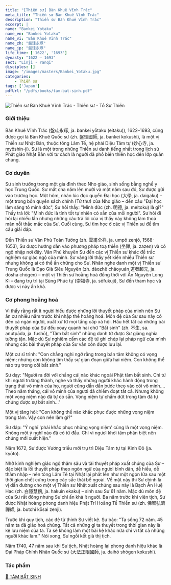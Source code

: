 ```yaml
---
title: "[Thiền sư] Bàn Khuê Vĩnh Trác"
meta_title: "Thiền sư Bàn Khuê Vĩnh Trác"
description: "Thiền sư Bàn Khuê Vĩnh Trác"
excerpt: |
name: "Bankei Yotaku"
name_en: "Bankei Yotaku"
name_vi: "Bàn Khuê Vĩnh Trác"
name_zh: "盤珪永琢"
name_jp: "盤珪永琢"
life_time: ['1622', '1693']
dynasty: "1622 — 1693"
sect: "Linji - Yanqi"
disciples: []
image: "/images/masters/Bankei_Yotaku.jpg"
categories:
    - Thiền sư
tags: ['Japan']
pdfUrl: "/pdfs/books/tam-bat-sinh.pdf"
---
```


<img
  decoding="async"
  src="/images/masters/Bankei_Yotaku.jpg"
  alt="Thiền sư Bàn Khuê Vĩnh Trác - Thiền sư - Tổ Sư Thiền"
/>

### Giới thiệu

Bàn Khuê Vĩnh Trác (盤珪永琢, ja. bankei yōtaku (eitaku)), 1622–1693, cũng được gọi là Bàn Khuê Quốc sư (zh. 盤珪國師, ja. bankei kokushi), là một vị Thiền sư Nhật Bản, thuộc tông Lâm Tế, hệ phái Diệu Tâm tự (妙心寺, ja. myōshin-ji). Sư là một trong những Thiền sư danh tiếng nhất trong lịch sử Phật giáo Nhật Bản với tư cách là người đã phổ biến thiền học đến lớp quần chúng.

### Cơ duyên

Sư sinh trưởng trong một gia đình theo Nho giáo, sinh sống bằng nghề y học Trung Quốc. Sư mất cha năm lên mười và một năm sau đó, Sư được gửi vào trường học. Một hôm, nhân lúc đọc quyển Đại học (大學, ja. daigaku) – một trong bốn quyển sách chính (Tứ thư) của Nho giáo – đến câu "Đại học làm sáng tỏ minh đức", Sư hỏi thầy: "Minh đức (zh. 明德, ja. meitoku) là gì?" Thầy trả lời: "Minh đức là tính tốt tự nhiên có sẵn của mỗi người". Sư hỏi đi hỏi lại nhiều lần nhưng những câu trả lời của vị thầy này không làm thoả mãn nỗi thắc mắc của Sư. Cuối cùng, Sư tìm học ở các vị Thiền sư để tìm câu giải đáp.

Đến Thiền sư Vân Phủ Toàn Tường (zh. 雲甫全祥, ja. umpō zenjō, 1568-1653), Sư được hướng dẫn vào phương pháp toạ thiền (坐禪, ja. zazen) và có ngộ nhập nơi đây. Vân Phủ khuyên Sư đến các vị Thiền sư khác để trắc nghiệm sự giác ngộ của mình. Sư vâng lời thầy yết kiến nhiều Thiền sư nhưng không ai có thể ấn chứng cho Sư. Nhân nghe danh một vị Thiền sư Trung Quốc là Đạo Giả Siêu Nguyên (zh. dàozhě chāoyuán 道者超元, ja. dōsha chōgen) – một vị Thiền sư hoằng hoá đồng thời với Ẩn Nguyên Long Kì – đang trụ trì tại Sùng Phúc tự (崇福寺, ja. sōfukuji), Sư đến tham học và được vị này ấn khả.

### Cơ phong hoằng hoá

Vì thấy rằng rất ít người hiểu được những lời thuyết pháp của mình nên Sư ẩn cư nhiều năm trước khi nhập thế hoằng hoá.
Môn đệ của Sư sau này có đến cả ngàn người, xuất xứ từ mọi tầng cấp xã hội.
Hầu hết tất cả những bài thuyết pháp của Sư đều xoay quanh hai chữ "Bất sinh" (zh. 不生, sa. anutpāda, ja. fushō), "Tâm bất sinh" những danh từ được Sư giảng nghĩa tường tận. Mặc dù Sư nghiêm cấm các đệ tử ghi chép lại pháp ngữ của mình nhưng các bài thuyết pháp của Sư vẫn còn được lưu lại.

Một cư sĩ trình: "Con chẳng nghi ngờ rằng trong bản tâm không có vọng niệm; nhưng con không tìm thấy sự gián đoạn giữa hai niệm.
Con không thể nào trụ trong cõi bất sinh."

Sư dạy: "Ngươi ra đời với chẳng cái nào khác ngoài Phật tâm bất sinh.
Chỉ từ khi ngươi trưởng thành, nghe và thấy những người khác hành động trong trạng thái vô minh của họ, ngươi cũng dần dần bước theo vào cõi vô minh....
Theo năm tháng, cái vô minh của ngươi đã chiếm đoạt tất cả.
Nhưng không một vọng niệm nào đã tự có sẵn.
Vọng niệm tự chấm dứt trong tâm đã tự chứng được sự bất sinh..."

Một vị tăng hỏi: "Con không thể nào khắc phục được những vọng niệm trong tâm. Vậy con nên làm gì?"

Sư đáp: "Ý nghĩ 'phải khắc phục những vọng niệm' cũng là một vọng niệm.
Không một ý nghĩ nào đã có từ đầu.
Chỉ vì ngươi khởi tâm phân biệt nên chúng mới xuất hiện."

Năm 1672, Sư được Vương triều mời trụ trì Diệu Tâm tự tại Kinh Đô (ja. kyōto).

Nhờ kinh nghiệm giác ngộ thâm sâu và tài thuyết pháp xuất chúng của Sư – đặc biệt là lối thuyết pháp theo ngôn ngữ của người bình dân, dễ hiểu, dễ thâm nhập – nên tông Lâm Tế tại Nhật lại phất lên như một ngọn lửa sau một thời gian chết cứng trong các sắc thái bề ngoài. Về mặt này thì Sư chính là vị dẫn đường cho một vị Thiền sư Nhật xuất chúng sau này là Bạch Ẩn Huệ Hạc (zh. 白隱慧鶴, ja. hakuin ekaku) – sinh sau Sư 61 năm. Mặc dù môn đệ của Sư rất đông nhưng Sư chỉ ấn khả ít người. Ba năm trước khi viên tịch, Sư được Nhật hoàng phong danh hiệu Phật Trí Hoằng Tế Thiền sư (zh. 佛智弘濟禪師, ja. butchi kōsai zenji).

Trước khi quy tịch, các đệ tử thỉnh Sư viết kệ.
Sư bảo: "Ta sống 72 năm. 45 năm ta đã giáo hoá chúng. Tất cả những gì ta thuyết trong thời gian này là kệ lưu niệm của ta.
Ta sẽ không làm một bài kệ khác nữa chỉ vì tất cả những người khác làm."
Nói xong, Sư ngồi kết già thị tịch.

Năm 1740, 47 năm sau khi Sư tịch, Nhật hoàng lại phong danh hiệu khác là Đại Pháp Chính Nhãn Quốc sư (大法正眼國師, ja. daihō shōgen kokushi).

### Tác phẩm

<a href="/pdfs/tam-bat-sinh.pdf" target="_blank">
  📖 TÂM BẤT SINH
</a>
